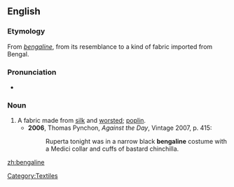 ==English==

===Etymology===
From {{etyl|fr}} ''[[#French|bengaline]]'', from its resemblance to a kind of fabric imported from Bengal.

===Pronunciation===
* {{IPA|/ˈbɛŋgəliːn/}}

===Noun===
{{en-noun}}

# A fabric made from [[silk]] and [[worsted]]; [[poplin]].
#* '''2006''', Thomas Pynchon, ''Against the Day'', Vintage 2007, p. 415:
#*: Ruperta tonight was in a narrow black '''bengaline''' costume with a Medici collar and cuffs of bastard chinchilla.

[[Category:Textiles]]

[[zh:bengaline]]